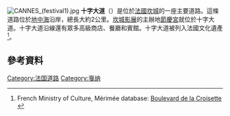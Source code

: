 [[File:CANNES_(festival1).jpg|thumb]]
'''十字大道'''（{{lang-fr|Promenade de la Croisette}}）是位於[[法國|法國]][[坎城|坎城]]的一座主要道路。這條道路位於[[地中海|地中海]]沿岸，總長大約2公里。[[坎城影展|坎城影展]]的主辦地[[節慶宮|節慶宮]]就位於十字大道。十字大道沿線還有眾多高級商店、餐廳和賓館。十字大道被列入法國文化遺產<ref>French Ministry of Culture, Mérimée database: [http://www.culture.gouv.fr/public/mistral/merimee_fr?ACTION=RETROUVER&FIELD_1=cmer1&VALUE_1=06029&FIELD_6=titre&VALUE_6=boulevard%20de%20la%20croisette&NUMBER=1&GRP=0&REQ=%28%2806029%29%20%3aLOCA%2cPLOC%2cINSEE%20%20ET%20%20%28%28boulevard%20de%20la%20croisette%29%20%3aTICO%20%29%29&SPEC=9&SYN=1&IMLY=&DOM=Tous Boulevard de la Croisette] {{Wayback|url=http://www.culture.gouv.fr/public/mistral/merimee_fr?ACTION=RETROUVER&FIELD_1=cmer1&VALUE_1=06029&FIELD_6=titre&VALUE_6=boulevard%20de%20la%20croisette&NUMBER=1&GRP=0&REQ=%28%2806029%29%20%3aLOCA%2cPLOC%2cINSEE%20%20ET%20%20%28%28boulevard%20de%20la%20croisette%29%20%3aTICO%20%29%29&SPEC=9&SYN=1&IMLY=&DOM=Tous |date=20140222142249 }} {{fr icon}}</ref>。

==參考資料==
{{Reflist|2}}

{{coord|43|32|57|N|7|1|36|E|type:landmark_region:FR|display=title}}
[[Category:法国道路|Category:法国道路]]
[[Category:戛纳|Category:戛纳]]